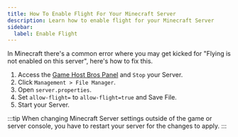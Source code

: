 ```yaml
---
title: How To Enable Flight For Your Minecraft Server
description: Learn how to enable flight for your Minecraft Server
sidebar:
  label: Enable Flight
---
```


In Minecraft there's a common error where you may get kicked for "Flying is not enabled on this server", here's how to fix this.

1. Access the [Game Host Bros Panel](https://panel.gamehostbros.com/) and `Stop` your Server.
2. Click `Management > File Manager`.
3. Open `server.properties`.
4. Set `allow-flight=` to `allow-flight=true` and Save File.  
5. Start your Server.

:::tip
When changing Minecraft Server settings outside of the game or server console, you have to restart your server for the changes to apply.
:::

